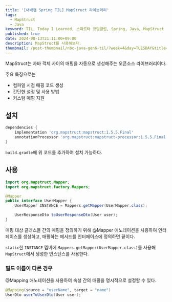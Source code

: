 ```yaml
---
title: '[내배캠 Spring TIL] MapStruct 라이브러리'
tags:
  - MapStruct
  - Java
keyword: TIL, Today I Learned, 스파르타 코딩클럽, Spring, Java, MapStruct
published: true
date: 2024-08-13T21:11:00+09:00
description: MapStruct를 사용해보자.
thumbnail: /post-thumbnail/nbc-java-gen6-til/?week=4&day=TUESDAY&title=MapStruct 라이브러리
---
```


MapStruct는 자바 객체 사이의 매핑을 자동으로 생성해주는 오픈소스 라이브러리이다.

주요 특징으로는

- 컴파일 시점 매핑 코드 생성
- 간단한 설정 및 사용 방법
- 커스텀 매핑 지원

## 설치

```gradle path="build.gradle"
dependencies {
    implementation 'org.mapstruct:mapstruct:1.5.5.Final'
    annotationProcessor 'org.mapstruct:mapstruct-processor:1.5.5.Final'
}
```

`build.gradle`에 위 코드를 추가하여 설치 가능하다.

## 사용

```java path="UserMapper.java"
import org.mapstruct.Mapper;
import org.mapstruct.factory.Mappers;

@Mapper
public interface UserMapper {
    UserMapper INSTANCE = Mappers.getMapper(UserMapper.class);

    UserResponseDto toUserResponseDto(User user);
}
```

매핑 대상 클래스들 간의 매핑을 정의하기 위해 @Mapper 애노테이션을 사용하여 인터페이스를 생성하고, 매핑하는 메서드를 인터페이스에 정의하면 끝이다.

`static`한 `INSTANCE` 멤버에 `Mappers.getMapper(UserMapper.class)`를 사용해 `MapStruct`에서 생성한 인스턴스를 사용한다.

### 필드 이름이 다른 경우

@Mapping 애노테이션을 사용하여 속성 간의 매핑을 명시적으로 설정할 수 있다.

```java path="UserMapper.java"
@Mapping(source = "userName", target = "name")
UserDto userToUserDto(User user);
```
